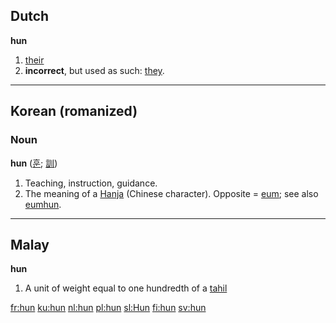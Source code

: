 ==Dutch==
'''hun'''

# [[their]]
# '''incorrect''', but used as such: [[they]].

----

==Korean (romanized)==
===Noun===
'''hun''' ([[훈]]; [[訓]])

#Teaching, instruction, guidance.
#The meaning of a [[Hanja]] (Chinese character).  Opposite = [[eum]]; see also [[eumhun]].

----

==Malay==
'''hun'''

# A unit of weight equal to one hundredth of a [[tahil]]
[[fr:hun]]
[[ku:hun]]
[[nl:hun]]
[[pl:hun]]
[[sl:Hun]]
[[fi:hun]]
[[sv:hun]]
